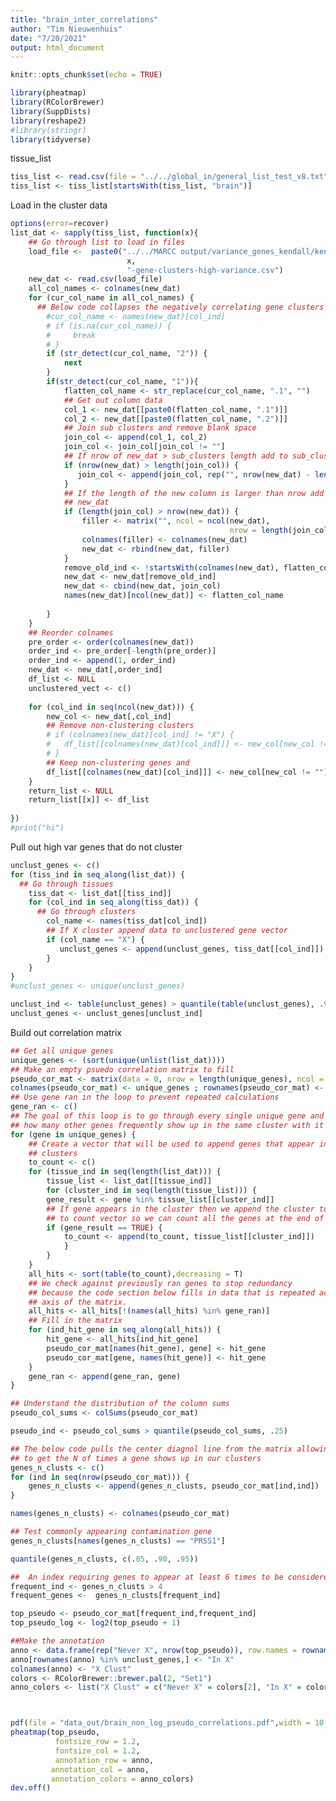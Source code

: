 ```yaml
---
title: "brain_inter_correlations"
author: "Tim Nieuwenhuis"
date: "7/20/2021"
output: html_document
---
```


```r
knitr::opts_chunk$set(echo = TRUE)

library(pheatmap)
library(RColorBrewer)
library(SuppDists)
library(reshape2)
#library(stringr)
library(tidyverse)
```
tissue_list
```r
tiss_list <- read.csv(file = "../../global_in/general_list_test_v8.txt",header = F)[,1]
tiss_list <- tiss_list[startsWith(tiss_list, "brain")]
```

Load in the cluster data 
```r
options(error=recover)
list_dat <- sapply(tiss_list, function(x){
    ## Go through list to load in files
    load_file <-  paste0("../../MARCC output/variance_genes_kendall/kendall-",
                          x,
                          "-gene-clusters-high-variance.csv")
    new_dat <- read.csv(load_file)
    all_col_names <- colnames(new_dat)
    for (cur_col_name in all_col_names) {
      ## Below code collapses the negatively correlating gene clusters together
        #cur_col_name <- names(new_dat)[col_ind]
        # if (is.na(cur_col_name)) {
        #     break
        # }
        if (str_detect(cur_col_name, "2")) {
            next
        }
        if(str_detect(cur_col_name, "1")){
            flatten_col_name <- str_replace(cur_col_name, ".1", "")
            ## Get out column data
            col_1 <- new_dat[[paste0(flatten_col_name, ".1")]]
            col_2 <- new_dat[[paste0(flatten_col_name, ".2")]]
            ## Join sub clusters and remove blank space
            join_col <- append(col_1, col_2)
            join_col <- join_col[join_col != ""]
            ## If nrow of new_dat > sub_clusters length add to sub_clusters
            if (nrow(new_dat) > length(join_col)) {
               join_col <- append(join_col, rep("", nrow(new_dat) - length(join_col))) 
            }
            ## If the length of the new column is larger than nrow add new rows to
            ## new_dat
            if (length(join_col) > nrow(new_dat)) {
                filler <- matrix("", ncol = ncol(new_dat),
                                                 nrow = length(join_col) - nrow(new_dat))
                colnames(filler) <- colnames(new_dat)
                new_dat <- rbind(new_dat, filler)
            }
            remove_old_ind <- !startsWith(colnames(new_dat), flatten_col_name)
            new_dat <- new_dat[remove_old_ind]
            new_dat <- cbind(new_dat, join_col)
            names(new_dat)[ncol(new_dat)] <- flatten_col_name
            
        }
    }
    ## Reorder colnames
    pre_order <- order(colnames(new_dat))
    order_ind <- pre_order[-length(pre_order)]
    order_ind <- append(1, order_ind)
    new_dat <- new_dat[,order_ind]
    df_list <- NULL
    unclustered_vect <- c()
    
    for (col_ind in seq(ncol(new_dat))) {
        new_col <- new_dat[,col_ind]
        ## Remove non-clustering clusters
        # if (colnames(new_dat)[col_ind] != "X") {
        #   df_list[[colnames(new_dat)[col_ind]]] <- new_col[new_col != ""]  
        # }
        ## Keep non-clustering genes and
        df_list[[colnames(new_dat)[col_ind]]] <- new_col[new_col != ""]  
    }
    return_list <- NULL
    return_list[[x]] <- df_list
    
})
#print("hi")

```

Pull out high var genes that do not cluster
```r
unclust_genes <- c()
for (tiss_ind in seq_along(list_dat)) {
  ## Go through tissues
    tiss_dat <- list_dat[[tiss_ind]]
    for (col_ind in seq_along(tiss_dat)) {
      ## Go through clusters
        col_name <- names(tiss_dat[col_ind])
        ## If X cluster append data to unclustered gene vector
        if (col_name == "X") {
           unclust_genes <- append(unclust_genes, tiss_dat[[col_ind]]) 
        } 
    }
}
#unclust_genes <- unique(unclust_genes)

unclust_ind <- table(unclust_genes) > quantile(table(unclust_genes), .95)
unclust_genes <- unclust_genes[unclust_ind]
```


Build out correlation matrix
```r
## Get all unique genes
unique_genes <- (sort(unique(unlist(list_dat))))
## Make an empty psuedo correlation matrix to fill
pseudo_cor_mat <- matrix(data = 0, nrow = length(unique_genes), ncol = length(unique_genes))
colnames(pseudo_cor_mat) <- unique_genes ; rownames(pseudo_cor_mat) <- unique_genes
## Use gene ran in the loop to prevent repeated calculations
gene_ran <- c()
## The goal of this loop is to go through every single unique gene and find
## how many other genes frequently show up in the same cluster with it
for (gene in unique_genes) {
    ## Create a vector that will be used to append genes that appear in shared 
    ## clusters
    to_count <- c()
    for (tissue_ind in seq(length(list_dat))) {
        tissue_list <- list_dat[[tissue_ind]]
        for (cluster_ind in seq(length(tissue_list))) {
        gene_result <- gene %in% tissue_list[[cluster_ind]]
        ## If gene appears in the cluster then we append the cluster to the 
        ## to count vector so we can count all the genes at the end of the loop
        if (gene_result == TRUE) {
            to_count <- append(to_count, tissue_list[[cluster_ind]]) 
            }
        }
    }
    all_hits <- sort(table(to_count),decreasing = T)
    ## We check against previously ran genes to stop redundancy
    ## because the code section below fills in data that is repeated across the
    ## axis of the matrix.
    all_hits <- all_hits[!(names(all_hits) %in% gene_ran)]
    ## Fill in the matrix
    for (ind_hit_gene in seq_along(all_hits)) {
        hit_gene <- all_hits[ind_hit_gene]
        pseudo_cor_mat[names(hit_gene), gene] <- hit_gene
        pseudo_cor_mat[gene, names(hit_gene)] <- hit_gene
    }
    gene_ran <- append(gene_ran, gene)
}

## Understand the distribution of the column sums
pseudo_col_sums <- colSums(pseudo_cor_mat)

pseudo_ind <- pseudo_col_sums > quantile(pseudo_col_sums, .25)

## The below code pulls the center diagnol line from the matrix allowing us to
## to get the N of times a gene shows up in our clusters
genes_n_clusts <- c()
for (ind in seq(nrow(pseudo_cor_mat))) {
    genes_n_clusts <- append(genes_n_clusts, pseudo_cor_mat[ind,ind])
}

names(genes_n_clusts) <- colnames(pseudo_cor_mat)

## Test commonly appearing contamination gene
genes_n_clusts[names(genes_n_clusts) == "PRSS1"]

quantile(genes_n_clusts, c(.85, .90, .95))
```

```r
##  An index requiring genes to appear at least 6 times to be considered for downstream analysis. 
frequent_ind <- genes_n_clusts > 4
frequent_genes <-  genes_n_clusts[frequent_ind]

top_pseudo <- pseudo_cor_mat[frequent_ind,frequent_ind]
top_pseudo_log <- log2(top_pseudo + 1)

##Make the annotation
anno <- data.frame(rep("Never X", nrow(top_pseudo)), row.names = rownames(top_pseudo))
anno[rownames(anno) %in% unclust_genes,] <- "In X"
colnames(anno) <- "X Clust"
colors <- RColorBrewer::brewer.pal(2, "Set1")
anno_colors <- list("X Clust" = c("Never X" = colors[2], "In X" = colors[1]))



pdf(file = "data_out/brain_non_log_pseudo_correlations.pdf",width = 10, height = 8)
pheatmap(top_pseudo,
          fontsize_row = 1.2,
          fontsize_col = 1.2,
          annotation_row = anno,
         annotation_col = anno,
         annotation_colors = anno_colors)
dev.off()

```

